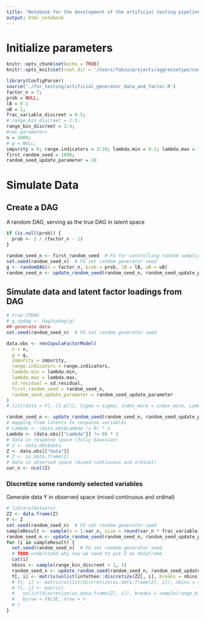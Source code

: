```yaml
---
title: "Notebook for the development of the artificial testing pipeline"
output: html_notebook
---
```


# Initialize parameters
```r
knitr::opts_chunk$set(echo = TRUE)
knitr::opts_knit$set(root.dir = '/Users/fabio/projects/aggressotype/code/galaina/')
```

```r
library(ConfigParser)
source('./for_testing/artificial_generator_data_and_factor.R')
factor_n = 7;
prob = NULL;
lB = 0.1
uB = 1;
frac_variable_discreet = 0.5;
# range_bin_discreet = 2:5;
range_bin_discreet = 2:4;
#rmv parameters
n = 1000;
# g = NULL;
impurity = 0; range.indicators = 3:10; lambda.min = 0.1; lambda.max = 1; sd.residual = 1;
first_random_seed = 1000;
random_seed_update_parameter = 10
```

# Simulate Data

## Create a DAG
A random DAG, serving as the true DAG in latent space
```r
if (is.null(prob)) {
  prob <- 2 / (factor_n - 1)
}

random_seed_n <- first_random_seed  # FG for controlling random sampling
set.seed(random_seed_n)  # FG set random generator seed
g <- randomDAG(n = factor_n, prob = prob, lB = lB, uB = uB)
random_seed_n <- update_random_seed(random_seed_n, random_seed_update_parameter)  # FG update random seed
```

## Simulate data and latent factor loadings from DAG 
```r
# true CPDAG
# g.cpdag <- dag2cpdag(g)
## generate data
set.seed(random_seed_n)  # FG set random generator seed

data.obs <- rmvCopulaFactorModel(
  n = n,
  g = g,
  impurity = impurity,
  range.indicators = range.indicators,
  lambda.min = lambda.min,
  lambda.max = lambda.max,
  sd.residual = sd.residual,
  first_random_seed = random_seed_n,
  random_seed_update_parameter = random_seed_update_parameter
)
# list(data = Y[,-(1:pl)], Sigma = sigma, index_more = index_more, Lambda = Lamda.pure)

random_seed_n <- update_random_seed(random_seed_n, random_seed_update_parameter)  # FG update random seed
# mapping from latents to response variables
# Lambda <- (data.obs$Lambda != 0) * 1
Lambda <- (data.obs[["Lambda"]] != 0) * 1
# data in response space (fully Gaussian)
# Z <- data.obs$data
Z <- data.obs[["data"]]
# Z <- as.data.frame(Z)
# data in observed space (mixed continuous and ordinal)
var_n <- ncol(Z)
```
### Discretize some randomly selected variables 
Generate data Y in observed space (mixed continuous and ordinal)
```r
# library(bnlearn)
ZZ <- data.frame(Z)
Y <- Z
set.seed(random_seed_n)  # FG set random generator seed
sampleResult <- sample(x = 1:var_n, size = round(var_n * frac_variable_discreet))
random_seed_n <- update_random_seed(random_seed_n, random_seed_update_parameter)  # FG update random seed
for (i in sampleResult) {
  set.seed(random_seed_n)  # FG set random generator seed
  # TODO understand why now we need to put Z as dataframe
  cat(i)
  nbins <- sample(range_bin_discreet + 1, 1)
  random_seed_n <- update_random_seed(random_seed_n, random_seed_update_parameter)  # FG update random seed
  Y[, i] <- matrix(unlist(infotheo::discretize(ZZ[, i], breaks = nbins)), byrow = FALSE, nrow = n)
  # Y[, i] <- matrix(unlist(discretize(as.data.frame(Z[, i]), nbins = sample(range_bin_discreet, 1))), byrow = FALSE, nrow = n)
  # Y[, i] <- matrix(
  #   unlist(discretize(as.data.frame(Z[, i]), breaks = sample(range_bin_discreet, 1))),
  #   byrow = FALSE, nrow = n
  # )
}
```